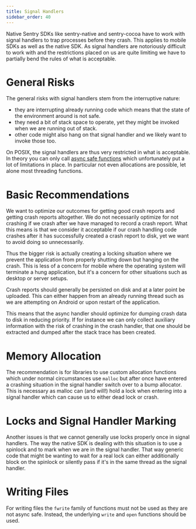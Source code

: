 ```yaml
---
title: Signal Handlers
sidebar_order: 40
---
```


Native Sentry SDKs like sentry-native and sentry-cocoa have to work with signal handlers
to trap processes before they crash.
This applies to mobile SDKs as well as the native SDK.  As signal handlers
are notoriously difficult to work with and the restrictions placed on us are
quite limiting we have to partially bend the rules of what is acceptable.

# General Risks

The general risks with signal handlers stem from the interruptive nature:

* they are interrupting already running code which means that the state of the
  environment around is not safe.
* they need a bit of stack space to operate, yet they might be invoked when we
  are running out of stack.
* other code might also hang on that signal handler and we likely want to invoke
  those too.

On POSIX, the signal handlers are thus very restricted in what is acceptable.  In
theory you can only call [async safe functions](https://man7.org/linux/man-pages/man7/signal-safety.7.html)
which unfortunately put a lot of limitations in place.  In particular not even
allocations are possible, let alone most threading functions.

# Basic Recommendations

We want to optimize our outcomes for getting good crash reports and getting
crash reports altogether.  We do not necessarily optimize for not crashing if
we crash after we have managed to record a crash report.  What this means is
that we consider it acceptable if our crash handling code crashes after it has
successfully created a crash report to disk, yet we want to avoid doing so
unnecessarily.

Thus the bigger risk is actually creating a locking situation where we prevent
the application from properly shutting down but hanging on the crash.  This is
less of a concern for mobile where the operating system will terminate a hung
application, but it's a concern for other situations such as desktop or server
setups.

Crash reports should generally be persisted on disk and at a later point be
uploaded.  This can either happen from an already running thread such as we are
attempting on Android or upon restart of the application.

This means that the async handler should optimize for dumping crash data to
disk in reducing priority.  If for instance we can only collect auxiliary
information with the risk of crashing in the crash handler, that one should be
extracted and dumped after the stack trace has been created.

# Memory Allocation

The recommendation is for libraries to use custom allocation functions which
under normal circumstances use `malloc` but after once have entered a crashing
situation in the signal handler switch over to a bump allocator.  This is
necessary as malloc can (and will!) hold a lock when entering into a signal
handler which can cause us to either dead lock or crash.

# Locks and Signal Handler Marking

Another issues is that we cannot generally use locks properly once in signal
handlers.  The way the native SDK is dealing with this situation is to
use a spinlock and to mark when we are in the signal handler.  That way
generic code that might be wanting to wait for a real lock can either
additionally block on the spinlock or silently pass if it's in the same
thread as the signal handler.

# Writing Files

For writing files the `fwrite` family of functions must not be used as they
are not async safe.  Instead, the underlying `write` and `open` functions
should be used.
